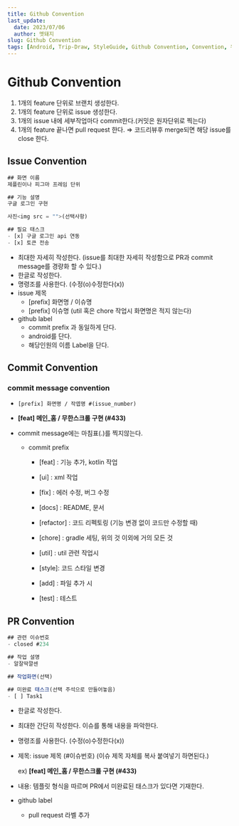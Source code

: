 ```yaml
---
title: Github Convention
last_update:
  date: 2023/07/06
  author: 멧돼지
slug: Github Convention
tags: [Android, Trip-Draw, StyleGuide, Github Convention, Convention, 우아한테크코스, 우테코, 멧돼지, 핑구, 수달]
---
```


# Github Convention 

1. 1개의 feature 단위로 브랜치 생성한다.
2. 1개의 feature 단위로 issue 생성한다.
3. 1개의 issue 내에 세부작업마다 commit한다.(커밋은 원자단위로 찍는다)
4. 1개의 feature 끝나면 pull request 한다. ⇒ 코드리뷰후 merge되면 해당 issue를 close 한다.




## Issue Convention

```jsx
## 화면 이름
제플린이나 피그마 프레임 단위

## 기능 설명
구글 로그인 구현

사진<img src = "">(선택사항)

## 필요 태스크
- [x] 구글 로그인 api 연동
- [x] 토큰 전송
```

- 최대한 자세히 작성한다. (issue를 최대한 자세히 작성함으로 PR과 commit message를 경량화 할 수 있다.)
- 한글로 작성한다.
- 명령조를 사용한다. (수정(o)수정한다(x))
- issue 제목
  - [prefix] 화면명 / 이슈명
  - [prefix] 이슈명 (util 혹은 chore 작업시 화면명은 적지 않는다)
- github label
  - commit prefix 과 동일하게 단다.
  - android를 단다.
  - 해당인원의 이름 Label을 단다.



## Commit Convention

### commit message convention

- `[prefix] 화면명 / 작엽명 #(issue_number)`

- **[feat] 메인_홈 / 무한스크롤 구현 (#433)**

- commit message에는 마침표(.)를 찍지않는다. 

  - commit prefix

    - [feat] : 기능 추가, kotlin 작업

    - [ui] : xml 작업

    - [fix] : 에러 수정, 버그 수정

    - [docs] : README, 문서

    - [refactor] : 코드 리펙토링 (기능 변경 없이 코드만 수정할 때)

    - [chore] : gradle 세팅, 위의 것 이외에 거의 모든 것

    - [util] : util 관련 작업시

    - [style]: 코드 스타일 변경

    - [add] : 파일 추가 시

    - [test] : 테스트

  



## PR Convention

```jsx
## 관련 이슈번호
- closed #234

## 작업 설명
- 알잘딱깔센

## 작업화면(선택)

## 미완료 태스크(선택 주석으로 만들어놓음)
- [ ] Task1
```

- 한글로 작성한다.

- 최대한 간단히 작성한다. 이슈를 통해 내용을 파악한다. 

- 명령조를 사용한다. (수정(o)수정한다(x))

- 제목: issue 제목 (#이슈번호)   (이슈 제목 자체를 복사 붙여넣기 하면된다.)

  ex) **[feat] 메인_홈 / 무한스크롤 구현 (#433)**

- 내용: 템플릿 형식을 따르며 PR에서 미완료된 태스크가 있다면 기재한다.

- github label

  - pull request 라벨 추가 
